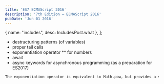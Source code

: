 ```yaml
---
title: 'ES7 ECMAScript 2016'
description: '7th Edition – ECMAScript 2016'
pubDate: 'Jun 01 2016'
---
```


  { name: "includes", desc: IncludesPost.what },
];

- destructuring patterns (of variables)
- proper tail calls 
- exponentiation operator ** for numbers
- await
- async keywords for asynchronous programming (as a preparation for ES2017)
<Methods label={searchMethodsLabel} list={searchMethods} />

```bash
The exponentiation operator is equivalent to Math.pow, but provides a simpler syntax similar to languages like Python, F#, Perl, and Ruby. async / await was hailed as an easier way to use promises and develop asynchronous code.
```
